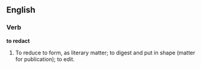 ==English==

===Verb===

'''to redact'''

#To reduce to form, as literary matter; to digest and put in shape (matter for publication); to edit.